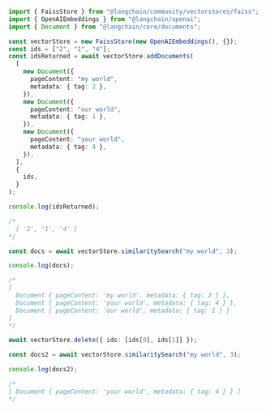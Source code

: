 ```typescript
import { FaissStore } from "@langchain/community/vectorstores/faiss";
import { OpenAIEmbeddings } from "@langchain/openai";
import { Document } from "@langchain/core/documents";

const vectorStore = new FaissStore(new OpenAIEmbeddings(), {});
const ids = ["2", "1", "4"];
const idsReturned = await vectorStore.addDocuments(
  [
    new Document({
      pageContent: "my world",
      metadata: { tag: 2 },
    }),
    new Document({
      pageContent: "our world",
      metadata: { tag: 1 },
    }),
    new Document({
      pageContent: "your world",
      metadata: { tag: 4 },
    }),
  ],
  {
    ids,
  }
);

console.log(idsReturned);

/*
  [ '2', '1', '4' ]
*/

const docs = await vectorStore.similaritySearch("my world", 3);

console.log(docs);

/*
[
  Document { pageContent: 'my world', metadata: { tag: 2 } },
  Document { pageContent: 'your world', metadata: { tag: 4 } },
  Document { pageContent: 'our world', metadata: { tag: 1 } }
]
*/

await vectorStore.delete({ ids: [ids[0], ids[1]] });

const docs2 = await vectorStore.similaritySearch("my world", 3);

console.log(docs2);

/*
[ Document { pageContent: 'your world', metadata: { tag: 4 } } ]
*/
```
